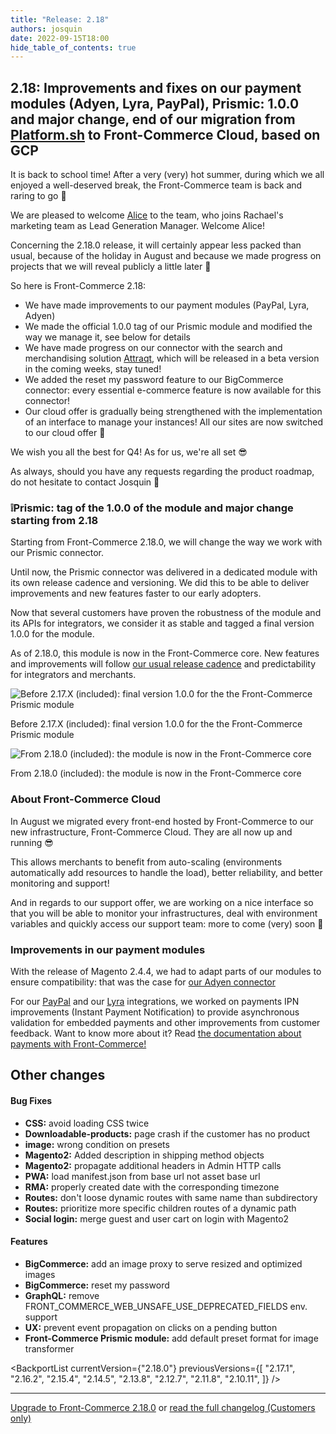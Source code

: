 ```yaml
---
title: "Release: 2.18"
authors: josquin
date: 2022-09-15T18:00
hide_table_of_contents: true
---
```


## 2.18: Improvements and fixes on our payment modules (Adyen, Lyra, PayPal), Prismic: 1.0.0 and major change, end of our migration from [Platform.sh](http://Platform.sh) to Front-Commerce Cloud, based on GCP

It is back to school time! After a very (very) hot summer, during which we all
enjoyed a well-deserved break, the Front-Commerce team is back and raring to go
💪

We are pleased to welcome
[Alice](https://www.linkedin.com/in/alice-malby-343383132/) to the team, who
joins Rachael's marketing team as Lead Generation Manager. Welcome Alice!

Concerning the 2.18.0 release, it will certainly appear less packed than usual,
because of the holiday in August and because we made progress on projects that
we will reveal publicly a little later 🍿

So here is Front-Commerce 2.18:

- We have made improvements to our payment modules (PayPal, Lyra, Adyen)
- We made the official 1.0.0 tag of our Prismic module and modified the way we
  manage it, see below for details
- We have made progress on our connector with the search and merchandising
  solution [Attraqt](https://attraqt.com/), which will be released in a beta
  version in the coming weeks, stay tuned!
- We added the reset my password feature to our BigCommerce connector: every
  essential e-commerce feature is now available for this connector!
- Our cloud offer is gradually being strengthened with the implementation of an
  interface to manage your instances! All our sites are now switched to our
  cloud offer 🎉

We wish you all the best for Q4! As for us, we're all set 😎

As always, should you have any requests regarding the product roadmap, do not
hesitate to contact Josquin 👋

<!--truncate-->


### ❕Prismic: tag of the 1.0.0 of the module and major change starting from 2.18

Starting from Front-Commerce 2.18.0, we will change the way we work with our
Prismic connector.

Until now, the Prismic connector was delivered in a dedicated module with its
own release cadence and versioning. We did this to be able to deliver
improvements and new features faster to our early adopters.

Now that several customers have proven the robustness of the module and its APIs
for integrators, we consider it as stable and tagged a final version 1.0.0 for
the module.

As of 2.18.0, this module is now in the Front-Commerce core. New features and
improvements will follow
[our usual release cadence](https://developers.front-commerce.com/docs/appendices/release-process)
and predictability for integrators and merchants.

![Before 2.17.X (included): final version 1.0.0 for the the Front-Commerce Prismic module](./assets/Untitled.png)

Before 2.17.X (included): final version 1.0.0 for the the Front-Commerce Prismic
module

![From 2.18.0 (included): the module is now in the Front-Commerce core](./assets/prismic.png)

From 2.18.0 (included): the module is now in the Front-Commerce core

### About Front-Commerce Cloud

In August we migrated every front-end hosted by Front-Commerce to our new
infrastructure, Front-Commerce Cloud. They are all now up and running 😎

This allows merchants to benefit from auto-scaling (environments automatically
add resources to handle the load), better reliability, and better monitoring and
support!

And in regards to our support offer, we are working on a nice interface so that
you will be able to monitor your infrastructures, deal with environment
variables and quickly access our support team: more to come (very) soon 👀

### Improvements in our payment modules

With the release of Magento 2.4.4, we had to adapt parts of our modules to
ensure compatibility: that was the case for
[our Adyen connector](https://developers.front-commerce.com/docs/advanced/payments/adyen)

For our
[PayPal](https://developers.front-commerce.com/docs/advanced/payments/paypal)
and our
[Lyra](https://developers.front-commerce.com/docs/advanced/payments/payzen)
integrations, we worked on payments IPN improvements (Instant Payment
Notification) to provide asynchronous validation for embedded payments and other
improvements from customer feedback. Want to know more about it? Read
[the documentation about payments with Front-Commerce!](https://developers.front-commerce.com/docs/category/payments)

## Other changes

#### Bug Fixes

- **CSS:** avoid loading CSS twice
- **Downloadable-products:** page crash if the customer has no product
- **image:** wrong condition on presets
- **Magento2:** Added description in shipping method objects
- **Magento2:** propagate additional headers in Admin HTTP calls
- **PWA:** load manifest.json from base url not asset base url
- **RMA:** properly created date with the corresponding timezone
- **Routes:** don't loose dynamic routes with same name than subdirectory
- **Routes:** prioritize more specific children routes of a dynamic path
- **Social login:** merge guest and user cart on login with Magento2

#### Features

- **BigCommerce:** add an image proxy to serve resized and optimized images
- **BigCommerce:** reset my password
- **GraphQL:** remove FRONT_COMMERCE_WEB_UNSAFE_USE_DEPRECATED_FIELDS env.
  support
- **UX:** prevent event propagation on clicks on a pending button
- **Front-Commerce Prismic module:** add default preset format for image
  transformer

<BackportList
  currentVersion={"2.18.0"}
  previousVersions={[
    "2.17.1",
    "2.16.2",
    "2.15.4",
    "2.14.5",
    "2.13.8",
    "2.12.7",
    "2.11.8",
    "2.10.11",
  ]}
/>

<hr />

<ChangelogFooter>

[Upgrade to Front-Commerce 2.18.0](/docs/appendices/migration-guides#2170---2180)
or
[read the full changelog (Customers only)](https://gitlab.blackswift.cloud/front-commerce/front-commerce/-/releases/2.18.0)

</ChangelogFooter>
